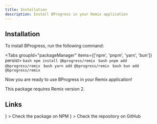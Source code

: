 ```yaml
---
title: Installation
description: Install BProgress in your Remix application
---
```



## Installation

To install BProgress, run the following command:

<Tabs groupId="packageManager" items={['npm', 'pnpm', 'yarn', 'bun']} persist>
  <Tab value="npm">```bash npm install @bprogress/remix ```</Tab>
  <Tab value="pnpm">```bash pnpm add @bprogress/remix ```</Tab>
  <Tab value="yarn">```bash yarn add @bprogress/remix ```</Tab>
  <Tab value="bun">```bash bun add @bprogress/remix ```</Tab>
</Tabs>

Now you are ready to use BProgress in your Remix application!

<Callout type="warn" title="Warning">
  This package requires Remix version 2.
</Callout>

## Links

<Cards>
  <Card
    external
    title="NPM"
    href="https://www.npmjs.com/package/@bprogress/remix"
    icon={<SiNpm />}
  >
    Check the package on NPM
  </Card>
  <Card
    external
    title="GitHub"
    href="https://github.com/imskyleen/bprogress/tree/main/packages/remix"
    icon={<FaGithub />}
  >
    Check the repository on GitHub
  </Card>
</Cards>
